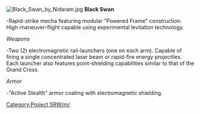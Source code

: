 [[Image:Black Swan by Nidaram.jpg|thumb|right]]
'''Black Swan'''

<nowiki>-Rapid-strike mecha featuring modular "Powered Frame" construction. High-maneuver-flight capable using experimental   
 levitation technology.</nowiki>

''Weapons''

<nowiki>-Two (2) electromagnetic rail-launchers (one on each arm). Capable of firing a single concentrated laser beam or 
 rapid-fire energy projectiles. Each launcher also features point-shielding capabilities similar to that of the Grand  
 Cross.</nowiki>

''Armor''

-"Active Stealth" armor coating with electromagnetic shielding. 

[[Category:Project SRW/m/]]